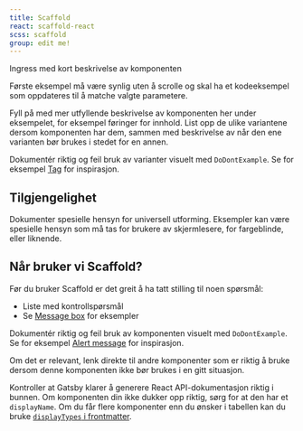 ```yaml
---
title: Scaffold
react: scaffold-react
scss: scaffold
group: edit me!
---
```



<Ingress>Ingress med kort beskrivelse av komponenten</Ingress>

<ComponentExample component={ScaffoldExample} codeExample={scaffoldExampleCode} knobs={scaffoldExampleKnobs} />

Første eksempel må være synlig uten å scrolle og skal ha et kodeeksempel som oppdateres til å matche valgte parametere.

Fyll på med mer utfyllende beskrivelse av komponenten her under eksempelet, for eksempel føringer for innhold. List opp de ulike variantene dersom komponenten har dem, sammen med beskrivelse av når den ene varianten bør brukes i stedet for en annen.

Dokumentér riktig og feil bruk av varianter visuelt med `DoDontExample`. Se for eksempel [Tag](/komponenter/tag) for inspirasjon.

## Tilgjengelighet

Dokumenter spesielle hensyn for universell utforming. Eksempler kan være spesielle hensyn som må tas for brukere av skjermlesere, for fargeblinde, eller liknende.

## Når bruker vi Scaffold?

Før du bruker Scaffold er det greit å ha tatt stilling til noen spørsmål:

-   Liste med kontrollspørsmål
-   Se [Message box](/komponenter/messagebox#når-bruker-vi-en-melding-) for eksempler

Dokumentér riktig og feil bruk av komponenten visuelt med `DoDontExample`. Se for eksempel [Alert message](/komponenter/alertmessage#når-bruker-vi-en-varselmelding-) for inspirasjon.

Om det er relevant, lenk direkte til andre komponenter som er riktig å bruke dersom denne komponenten ikke bør brukes i en gitt situasjon.

Kontroller at Gatsby klarer å generere React API-dokumentasjon riktig i bunnen. Om komponenten din ikke dukker opp riktig, sørg for at den har et `displayName`. Om du får flere komponenter enn du ønsker i tabellen kan du bruke [`displayTypes` i frontmatter](https://github.com/fremtind/jokul/blob/60edb292a922eea69e539875359524e2c13eda3e/packages/core/documentation/Link.mdx?plain=1#L6-L8).
